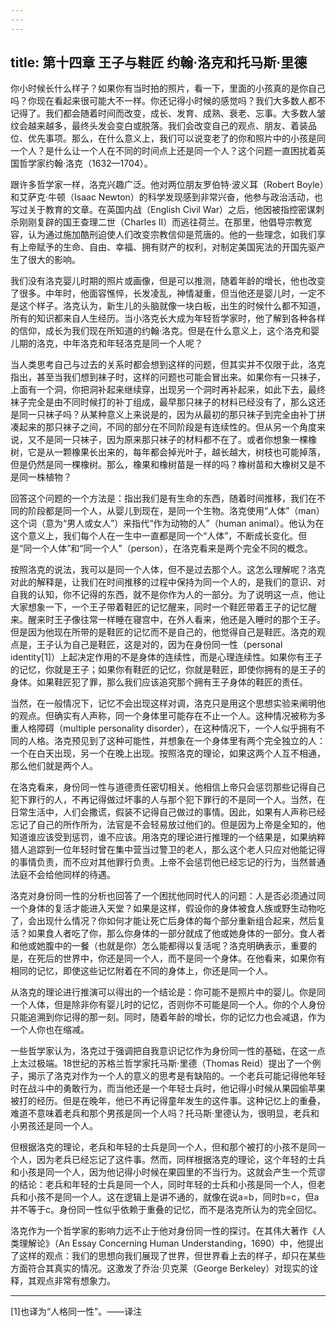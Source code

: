 ```yaml
---
---
---
```

title: 第十四章 王子与鞋匠 约翰·洛克和托马斯·里德
---




你小时候长什么样子？如果你有当时拍的照片，看一下，里面的小孩真的是你自己吗？你现在看起来很可能大不一样。你还记得小时候的感觉吗？我们大多数人都不记得了。我们都会随着时间而改变，成长、发育、成熟、衰老、忘事。大多数人皱纹会越来越多，最终头发会变白或脱落。我们会改变自己的观点、朋友、着装品位、优先事项。那么，在什么意义上，我们可以说变老了的你和照片中的小孩是同一个人？是什么让一个人在不同的时间点上还是同一个人？这个问题一直困扰着英国哲学家约翰·洛克（1632—1704）。

跟许多哲学家一样，洛克兴趣广泛。他对两位朋友罗伯特·波义耳（Robert Boyle）和艾萨克·牛顿（Isaac Newton）的科学发现感到非常兴奋，他参与政治活动，也写过关于教育的文章。在英国内战（English Civil War）之后，他因被指控密谋刺杀刚刚复辟的国王查理二世（Charles II）而逃往荷兰。在那里，他倡导宗教宽容，认为通过施加酷刑迫使人们改变宗教信仰是荒唐的。他的一些理念，如我们享有上帝赋予的生命、自由、幸福、拥有财产的权利，对制定美国宪法的开国先驱产生了很大的影响。

我们没有洛克婴儿时期的照片或画像，但是可以推测，随着年龄的增长，他也改变了很多。中年时，他面容憔悴，长发凌乱，神情凝重，但当他还是婴儿时，一定不是这个样子。洛克认为，新生儿的头脑就像一块白板，出生的时候什么都不知道，所有的知识都来自人生经历。当小洛克长大成为年轻哲学家时，他了解到各种各样的信仰，成长为我们现在所知道的约翰·洛克。但是在什么意义上，这个洛克和婴儿期的洛克，中年洛克和年轻洛克是同一个人呢？

当人类思考自己与过去的关系时都会想到这样的问题，但其实并不仅限于此，洛克指出，甚至当我们想到袜子时，这样的问题也可能会冒出来。如果你有一只袜子，上面有一个洞，你把洞补起来继续穿，出现另一个洞时再补起来，如此下去，最终袜子完全是由不同时候打的补丁组成，最早那只袜子的材料已经没有了，那么这还是同一只袜子吗？从某种意义上来说是的，因为从最初的那只袜子到完全由补丁拼凑起来的那只袜子之间，不同的部分在不同阶段是有连续性的。但从另一个角度来说，又不是同一只袜子，因为原来那只袜子的材料都不在了。或者你想象一棵橡树，它是从一颗橡果长出来的，每年都会掉光叶子，越长越大，树枝也可能掉落，但是仍然是同一棵橡树。那么，橡果和橡树苗是一样的吗？橡树苗和大橡树又是不是同一株植物？

回答这个问题的一个方法是：指出我们是有生命的东西，随着时间推移，我们在不同的阶段都是同一个人，从婴儿到现在，是同一个生物。洛克使用“人体”（man）这个词（意为“男人或女人”）来指代“作为动物的人”（human animal）。他认为在这个意义上，我们每个人在一生中一直都是同一个“人体”，不断成长变化。但是“同一个人体”和“同一个人”（person），在洛克看来是两个完全不同的概念。

按照洛克的说法，我可以是同一个人体，但不是过去那个人。这怎么理解呢？洛克对此的解释是，让我们在时间推移的过程中保持为同一个人的，是我们的意识、对自我的认知，你不记得的东西，就不是你作为人的一部分。为了说明这一点，他让大家想象一下，一个王子带着鞋匠的记忆醒来，同时一个鞋匠带着王子的记忆醒来。醒来时王子像往常一样睡在寝宫中，在外人看来，他还是入睡时的那个王子。但是因为他现在所带的是鞋匠的记忆而不是自己的，他觉得自己是鞋匠。洛克的观点是，王子认为自己是鞋匠，这是对的，因为在身份同一性（personal identity[1]）上起决定作用的不是身体的连续性，而是心理连续性。如果你有王子的记忆，你就是王子；如果你有鞋匠的记忆，你就是鞋匠，即使你拥有的是王子的身体。如果鞋匠犯了罪，那么我们应该追究那个拥有王子身体的鞋匠的责任。

当然，在一般情况下，记忆不会出现这样对调，洛克只是用这个思想实验来阐明他的观点。但确实有人声称，同一个身体里可能存在不止一个人。这种情况被称为多重人格障碍（multiple personality disorder），在这种情况下，一个人似乎拥有不同的人格。洛克预见到了这种可能性，并想象在一个身体里有两个完全独立的人：一个在白天出现，另一个在晚上出现。按照洛克的理论，如果这两个人互不相通，那么他们就是两个人。

在洛克看来，身份同一性与道德责任密切相关。他相信上帝只会惩罚那些记得自己犯下罪行的人，不再记得做过坏事的人与那个犯下罪行的不是同一个人。当然，在日常生活中，人们会撒谎，假装不记得自己做过的事情。因此，如果有人声称已经忘记了自己的所作所为，法官是不会轻易放过他们的。但是因为上帝是全知的，他知道谁应该受到惩罚，谁不应该。用洛克的理论进行推理的一个结果是，如果纳粹猎人追踪到一位年轻时曾在集中营当过警卫的老人，那么这个老人只应对他能记得的事情负责，而不应对其他罪行负责。上帝不会惩罚他已经忘记的行为，当然普通法庭不会给他同样的待遇。

洛克对身份同一性的分析也回答了一个困扰他同时代人的问题：人是否必须通过同一个身体的复活才能进入天堂？如果是这样，假设你的身体被食人族或野生动物吃了，会出现什么情况？你如何才能让死亡后身体的每个部分重新组合起来，然后复活？如果食人者吃了你，那么你身体的一部分就成了他或她身体的一部分。食人者和他或她腹中的一餐（也就是你）怎么能都得以复活呢？洛克明确表示，重要的是，在死后的世界中，你还是同一个人，而不是同一个身体。在他看来，如果你有相同的记忆，即使这些记忆附着在不同的身体上，你还是同一个人。

从洛克的理论进行推演可以得出的一个结论是：你可能不是照片中的婴儿。你是同一个人体，但是除非你有婴儿时的记忆，否则你不可能是同一个人。你的个人身份只能追溯到你记得的那一刻。同时，随着年龄的增长，你的记忆力也会减退，作为一个人你也在缩减。

一些哲学家认为，洛克过于强调把自我意识记忆作为身份同一性的基础，在这一点上太过极端。18世纪的苏格兰哲学家托马斯·里德（Thomas Reid）提出了一个例子，揭示了洛克对作为一个人的意义的思考是有缺陷的。一个老兵可能记得他年轻时在战斗中的勇敢行为，而当他还是一个年轻士兵时，他记得小时候从果园偷苹果被打的经历。但是在晚年，他已不再记得童年发生的这件事。这种记忆上的重叠，难道不意味着老兵和那个男孩是同一个人吗？托马斯·里德认为，很明显，老兵和小男孩还是同一个人。

但根据洛克的理论，老兵和年轻的士兵是同一个人，但和那个被打的小孩不是同一个人，因为老兵已经忘记了这件事。然而，同样根据洛克的理论，这个年轻的士兵和小孩是同一个人，因为他记得小时候在果园里的不当行为。这就会产生一个荒谬的结论：老兵和年轻的士兵是同一个人，同时年轻的士兵和小孩是同一个人，但老兵和小孩不是同一个人。这在逻辑上是讲不通的，就像在说a=b，同时b=c，但a并不等于c。身份同一性似乎依赖于重叠的记忆，而不是洛克所认为的完全回忆。

洛克作为一个哲学家的影响力远不止于他对身份同一性的探讨。在其伟大著作《人类理解论》（An Essay Concerning Human Understanding，1690）中，他提出了这样的观点：我们的思想向我们展现了世界，但世界看上去的样子，却只在某些方面符合其真实的情况。这激发了乔治·贝克莱（George Berkeley）对现实的诠释，其观点非常有想象力。



* * *



[1]也译为“人格同一性”。——译注